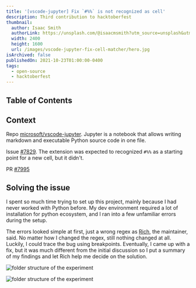 ```yaml
---
title: '[vscode-jupyter] Fix `#%%` is not recognized as cell'
description: Third contribution to hacktoberfest
thumbnail:
  author: Isaac Smith
  authorLink: https://unsplash.com/@isaacmsmith?utm_source=unsplash&utm_medium=referral&utm_content=creditCopyText
  width: 2400
  height: 1600
  url: /images/vscode-jupyter-fix-cell-matcher/hero.jpg
isArchived: false
publishedOn: 2021-10-23T01:00:00-0400
tags:  
  - open-source
  - hacktoberfest
---
```

  
## Table of Contents

## Context

Repo [microsoft/vscode-jupyter](https://github.com/microsoft/vscode-jupyter). Jupyter is a notebook that allows writing markdown and executable Python source code in one file.

Issue [#7829](https://github.com/microsoft/vscode-jupyter/issues/7829). The extension was expected to recognized `#%%` as a starting point for a new cell, but it didn't.

PR [#7995](https://github.com/microsoft/vscode-jupyter/pull/7955)

## Solving the issue

I spent so much time trying to set up this project, mainly because I had never worked with Python before. My dev environment required a lot of installation for python ecosystem, and I ran into a few unfamiliar errors during the setup.

The errors looked simple at first, just a wrong regex as [Rich](https://github.com/rchiodo), the maintainer, said. No matter how I changed the regex, still nothing changed at all. Luckily, I could trace the bug using breakpoints. Eventually, I came up with a fix, but it was much different from the initial discussion so I put a summary of my findings and let Rich help me decide on the solution.

<Image
  src="https://www.notion.so/image/https%3A%2F%2Fs3-us-west-2.amazonaws.com%2Fsecure.notion-static.com%2F21383c1c-a718-4223-b5b9-39e342051154%2FUntitled.png?table=block&id=c00fe82b-7540-4502-b5e7-f46a9f78ce13&cache=v2"
  width={846}
  height={613}
  alt="folder structure of the experiment"
/>

<Image
  src="https://www.notion.so/image/https%3A%2F%2Fs3-us-west-2.amazonaws.com%2Fsecure.notion-static.com%2F69dd1a6c-d551-43c1-b821-7bc78eaac2b0%2FUntitled.png?table=block&id=3781ba6b-a087-4761-970f-a30e140ac85e&cache=v2"
  width={851}
  height={785}
  alt="folder structure of the experiment"
/>